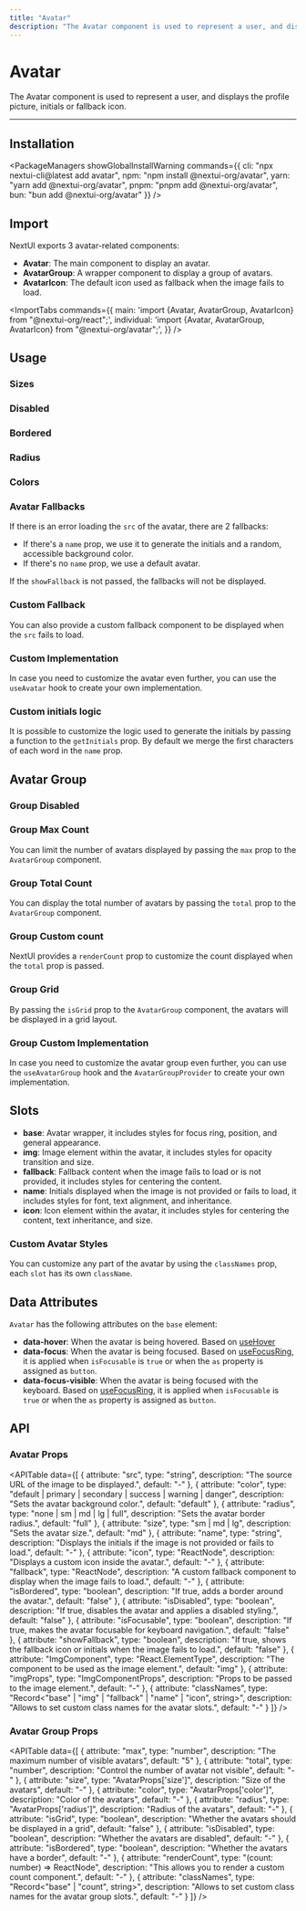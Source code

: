 ```yaml
---
title: "Avatar"
description: "The Avatar component is used to represent a user, and displays the profile picture, initials or fallback icon."
---
```




# Avatar

The Avatar component is used to represent a user, and displays the profile picture, initials or fallback icon.

<ComponentLinks component="avatar" />

---

<CarbonAd/>

## Installation

<PackageManagers
  showGlobalInstallWarning
  commands={{
    cli: "npx nextui-cli@latest add avatar",
    npm: "npm install @nextui-org/avatar",
    yarn: "yarn add @nextui-org/avatar",
    pnpm: "pnpm add @nextui-org/avatar",
    bun: "bun add @nextui-org/avatar"
  }}
/>


## Import

NextUI exports 3 avatar-related components:

- **Avatar**: The main component to display an avatar.
- **AvatarGroup**: A wrapper component to display a group of avatars.
- **AvatarIcon**: The default icon used as fallback when the image fails to load.

<ImportTabs
  commands={{
    main: 'import {Avatar, AvatarGroup, AvatarIcon} from "@nextui-org/react";',
    individual: 'import {Avatar, AvatarGroup, AvatarIcon} from "@nextui-org/avatar";',
  }}
/>

## Usage

<CodeDemo title="Usage" files={avatarContent.usage} />

### Sizes

<CodeDemo title="Sizes" files={avatarContent.sizes} />

### Disabled

<CodeDemo title="Disabled" files={avatarContent.disabled} />

### Bordered

<CodeDemo title="Bordered" files={avatarContent.bordered} />

### Radius

<CodeDemo title="Radius" files={avatarContent.radius} />

### Colors

<CodeDemo title="Colors" files={avatarContent.colors} />

### Avatar Fallbacks

If there is an error loading the `src` of the avatar, there are 2 fallbacks:

- If there's a `name` prop, we use it to generate the initials and a random, accessible background color.
- If there's no `name` prop, we use a default avatar.

If the `showFallback` is not passed, the fallbacks will not be displayed.

<CodeDemo title="Avatar Fallbacks" files={avatarContent.fallbacks} />

### Custom Fallback

You can also provide a custom fallback component to be displayed when the `src` fails to load.

<CodeDemo title="Custom Fallback" files={avatarContent.customFallback} />

### Custom Implementation

In case you need to customize the avatar even further, you can use the `useAvatar` hook to create your own implementation.

<CodeDemo showPreview={false} showOpenInCodeSandbox={false} title="Custom implementation" files={avatarContent.customImpl} />
  

### Custom initials logic

It is possible to customize the logic used to generate the initials by passing a function to the `getInitials` prop.
By default we merge the first characters of each word in the `name` prop.

## Avatar Group

<CodeDemo title="Avatar Group" files={avatarContent.group} />

### Group Disabled

<CodeDemo title="Group Disabled" files={avatarContent.groupDisabled} />

### Group Max Count

You can limit the number of avatars displayed by passing the `max` prop to the `AvatarGroup` component.

<CodeDemo title="Group Max Count" files={avatarContent.groupMax} />

### Group Total Count

You can display the total number of avatars by passing the `total` prop to the `AvatarGroup` component.

<CodeDemo title="Group Total Count" files={avatarContent.groupTotal} />

### Group Custom count

NextUI provides a `renderCount` prop to customize the count displayed when the `total` prop is passed.

<CodeDemo title="Group Custom count" files={avatarContent.groupCustomCount} />

### Group Grid

By passing the `isGrid` prop to the `AvatarGroup` component, the avatars will be displayed in a grid layout.

<CodeDemo title="Usage" files={avatarContent.groupGrid} />

### Group Custom Implementation

In case you need to customize the avatar group even further, you can use the `useAvatarGroup` hook and the
`AvatarGroupProvider` to create your own implementation.

<CodeDemo showPreview={false} showOpenInCodeSandbox={false} title="Custom implementation" files={avatarContent.groupCustomImpl} />

## Slots

- **base**: Avatar wrapper, it includes styles for focus ring, position, and general appearance.
- **img**: Image element within the avatar, it includes styles for opacity transition and size.
- **fallback**: Fallback content when the image fails to load or is not provided, it includes styles for centering the content.
- **name**: Initials displayed when the image is not provided or fails to load, it includes styles for font, text alignment, and inheritance.
- **icon**: Icon element within the avatar, it includes styles for centering the content, text inheritance, and size.

### Custom Avatar Styles

You can customize any part of the avatar by using the `classNames` prop, each `slot` has its own `className`.

<CodeDemo title="Custom Avatar" files={avatarContent.custom} />

<Spacer y={4} />

## Data Attributes

`Avatar` has the following attributes on the `base` element:

- **data-hover**:
  When the avatar is being hovered. Based on [useHover](https://react-spectrum.adobe.com/react-aria/useHover.html)
- **data-focus**:
  When the avatar is being focused. Based on [useFocusRing](https://react-spectrum.adobe.com/react-aria/useFocusRing.html), it is applied when `isFocusable` is `true` or when the `as` property is assigned as `button`.
- **data-focus-visible**:
  When the avatar is being focused with the keyboard. Based on [useFocusRing](https://react-spectrum.adobe.com/react-aria/useFocusRing.html), it is applied when `isFocusable` is `true` or when the `as` property is assigned as `button`.

<Spacer y={4} />

## API

### Avatar Props

<APITable
  data={[
    {
      attribute: "src",
      type: "string", 
      description: "The source URL of the image to be displayed.",
      default: "-"
    },
    {
      attribute: "color",
      type: "default | primary | secondary | success | warning | danger",
      description: "Sets the avatar background color.",
      default: "default"
    },
    {
      attribute: "radius",
      type: "none | sm | md | lg | full",
      description: "Sets the avatar border radius.",
      default: "full"
    },
    {
      attribute: "size",
      type: "sm | md | lg",
      description: "Sets the avatar size.",
      default: "md"
    },
    {
      attribute: "name",
      type: "string",
      description: "Displays the initials if the image is not provided or fails to load.",
      default: "-"
    },
    {
      attribute: "icon",
      type: "ReactNode",
      description: "Displays a custom icon inside the avatar.",
      default: "-"
    },
    {
      attribute: "fallback",
      type: "ReactNode",
      description: "A custom fallback component to display when the image fails to load.",
      default: "-"
    },
    {
      attribute: "isBordered",
      type: "boolean",
      description: "If true, adds a border around the avatar.",
      default: "false"
    },
    {
      attribute: "isDisabled",
      type: "boolean", 
      description: "If true, disables the avatar and applies a disabled styling.",
      default: "false"
    },
    {
      attribute: "isFocusable",
      type: "boolean",
      description: "If true, makes the avatar focusable for keyboard navigation.",
      default: "false"
    },
    {
      attribute: "showFallback",
      type: "boolean",
      description: "If true, shows the fallback icon or initials when the image fails to load.",
      default: "false"
    },
    {
      attribute: "ImgComponent",
      type: "React.ElementType",
      description: "The component to be used as the image element.",
      default: "img"
    },
    {
      attribute: "imgProps",
      type: "ImgComponentProps",
      description: "Props to be passed to the image element.",
      default: "-"
    },
    {
      attribute: "classNames",
      type: "Record<\"base\" | \"img\" | \"fallback\" | \"name\" | \"icon\", string>",
      description: "Allows to set custom class names for the avatar slots.",
      default: "-"
    }
  ]}
/>

### Avatar Group Props

<APITable
  data={[
    {
      attribute: "max",
      type: "number",
      description: "The maximum number of visible avatars",
      default: "5"
    },
    {
      attribute: "total",
      type: "number", 
      description: "Control the number of avatar not visible",
      default: "-"
    },
    {
      attribute: "size",
      type: "AvatarProps['size']",
      description: "Size of the avatars",
      default: "-"
    },
    {
      attribute: "color",
      type: "AvatarProps['color']",
      description: "Color of the avatars",
      default: "-"
    },
    {
      attribute: "radius",
      type: "AvatarProps['radius']",
      description: "Radius of the avatars",
      default: "-"
    },
    {
      attribute: "isGrid",
      type: "boolean",
      description: "Whether the avatars should be displayed in a grid",
      default: "false"
    },
    {
      attribute: "isDisabled",
      type: "boolean",
      description: "Whether the avatars are disabled",
      default: "-"
    },
    {
      attribute: "isBordered",
      type: "boolean",
      description: "Whether the avatars have a border",
      default: "-"
    },
    {
      attribute: "renderCount",
      type: "(count: number) => ReactNode",
      description: "This allows you to render a custom count component.",
      default: "-"
    },
    {
      attribute: "classNames",
      type: "Record<\"base\" | \"count\", string>",
      description: "Allows to set custom class names for the avatar group slots.",
      default: "-"
    }
  ]}
/>
